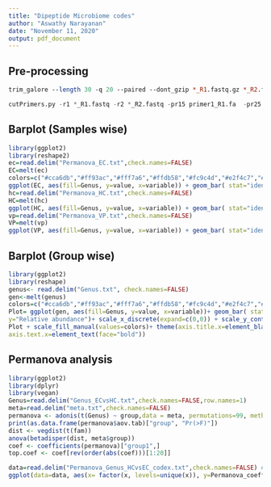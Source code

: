 ```yaml
---
title: "Dipeptide Microbiome codes"
author: "Aswathy Narayanan"
date: "November 11, 2020"
output: pdf_document
---
```



## Pre-processing

```perl
trim_galore --length 30 -q 20 --paired --dont_gzip *_R1.fastq.gz *_R2.fastq.gz --gzip  #For adapter trimming & removing low quality reads

```

```python
cutPrimers.py -r1 *_R1.fastq -r2 *_R2.fastq -pr15 primer1_R1.fa  -pr25 primer1_R2.fa -pr13 primer2_R1.fa -pr23 primer2_R2.fa -tr1 *_cutprimer_R1.fq -tr2 *_cutprimer_R2.fq -utr1 *_cutprimer_untrim_R1.fastq -utr2 *_cutprimer_untrim_R2.fastq -t 10  # Primer removal
``` 


## Barplot (Samples wise)

```r
library(ggplot2)
library(reshape2)
ec=read.delim("Permanova_EC.txt",check.names=FALSE)
EC=melt(ec)
colors=c("#cca6db","#ff93ac","#fff7a6","#ffdb58","#fc9c4d","#e2f4c7","#77aaff","#326ada","#d8d8d8")
ggplot(EC, aes(fill=Genus, y=value, x=variable)) + geom_bar( stat="identity") + scale_fill_manual(value=colors)+ labs(x="Groups",y="Relative abundance")+ scale_x_discrete(expand=c(0,0)) +scale_y_continuous(expand=c(0,0))+ theme_classic()+ theme(axis.title.x=element_blank())+theme(axis.text.x=element_text(face="bold",angle=45)) + coord_fixed(20)
hc=read.delim("Permanova_HC.txt",check.names=FALSE)
HC=melt(hc)
ggplot(HC, aes(fill=Genus, y=value, x=variable)) + geom_bar( stat="identity") + scale_fill_manual(value=colors)+ labs(x="Groups",y="Relative abundance")+ scale_x_discrete(expand=c(0,0)) +scale_y_continuous(expand=c(0,0))+ theme_classic()+ theme(axis.title.x=element_blank())+theme(axis.text.x=element_text(face="bold",angle=45)) + coord_fixed(20)
vp=read.delim("Permanova_VP.txt",check.names=FALSE)
VP=melt(vp)
ggplot(VP, aes(fill=Genus, y=value, x=variable)) + geom_bar( stat="identity") + scale_fill_manual(value=colors)+ labs(x="Groups",y="Relative abundance")+ scale_x_discrete(expand=c(0,0)) +scale_y_continuous(expand=c(0,0))+ theme_classic()+ theme(axis.title.x=element_blank())+theme(axis.text.x=element_text(face="bold",angle=45)) + coord_fixed(20)
```

## Barplot (Group wise)

```r
library(ggplot2)
library(reshape)
genus<- read.delim("Genus.txt", check.names=FALSE)
gen<-melt(genus)
colors=c("#cca6db","#ff93ac","#fff7a6","#ffdb58","#fc9c4d","#e2f4c7","#77aaff","#326ada","#d8d8d8")
Plot= ggplot(gen, aes(fill=Genus, y=value, x=variable))+ geom_bar( stat="identity")+ labs(x="Groups",
y="Relative abundance")+ scale_x_discrete(expand=c(0,0)) + scale_y_continuous(expand=c(0,0))
Plot + scale_fill_manual(values=colors)+ theme(axis.title.x=element_blank(),
axis.text.x=element_text(face="bold"))
```

## Permanova analysis

```r
library(ggplot2)
library(dplyr)
library(vegan)
Genus=read.delim("Genus_ECvsHC.txt",check.names=FALSE,row.names=1)
meta=read.delim("meta.txt",check.names=FALSE)
permanova <- adonis(t(Genus) ~ group,data = meta, permutations=99, method = "bray")
print(as.data.frame(permanova$aov.tab)["group", "Pr(>F)"])
dist <- vegdist(t(fam))
anova(betadisper(dist, meta$group))
coef <- coefficients(permanova)["group1",]
top.coef <- coef[rev(order(abs(coef)))[1:20]]

data=read.delim("Permanova_Genus_HCvsEC_codex.txt",check.names=FALSE) # for permanova plot
ggplot(data=data, aes(x= factor(x, levels=unique(x)), y=Permanova_coefficients))+geom_bar(stat="identity", fill="#61300d")+coord_flip()+theme(axis.title.y=element_blank(), plot.margin = unit(c(3,3,3,3), "cm"))+ ggtitle("Elite Controller vs Healthy Control")
```

